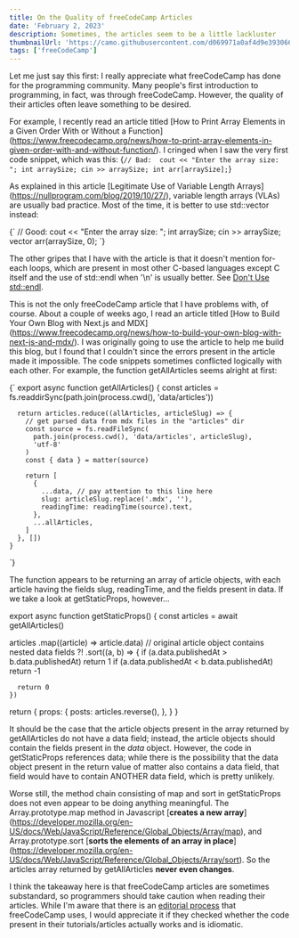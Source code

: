 ```yaml
---
title: On the Quality of freeCodeCamp Articles
date: 'February 2, 2023'
description: Sometimes, the articles seem to be a little lackluster
thumbnailUrl: 'https://camo.githubusercontent.com/d069971a0af4d9e393066dc77ced000cff23a1f6bbfbb9e7704a870192a926ca/68747470733a2f2f73332e616d617a6f6e6177732e636f6d2f66726565636f646563616d702f776964652d736f6369616c2d62616e6e65722e706e67'
tags: ['freeCodeCamp']
---
```


Let me just say this first: I really appreciate what freeCodeCamp
has done for the programming community. Many people's first introduction
to programming, in fact, was through freeCodeCamp. However, the quality
of their articles often leave something to be desired. 

For example, I recently read an article titled [How to Print Array Elements
in a Given Order With or Without a Function]
(https://www.freecodecamp.org/news/how-to-print-array-elements-in-given-order-with-and-without-function/).
I cringed when I saw the very first code snippet, which was this:
<SyntaxHighlighter language="cpp">
  {`
    // Bad: 
    cout << "Enter the array size: ";
    int arraySize;
    cin >> arraySize;
    int arr[arraySize];
  `}
</SyntaxHighlighter>

As explained in this article [Legitimate Use of Variable Length Arrays]
(https://nullprogram.com/blog/2019/10/27/), variable length arrays (VLAs)
are usually bad practice. Most of the time, it is better to use std::vector
instead:

<SyntaxHighlighter language="cpp">
  {`
    // Good: 
    cout << "Enter the array size: ";
    int arraySize;
    cin >> arraySize;
    vector<int> arr(arraySize, 0);
  `}
</SyntaxHighlighter>

The other gripes that I have with the article is that it doesn't mention
for-each loops, which are present in most other C-based languages except C
itself and the use of std::endl when '\n' is usually better. See 
[Don't Use std::endl](https://accu.org/journals/overload/27/149/sharpe_2619/).

This is not the only freeCodeCamp article that I have problems with, of course.
About a couple of weeks ago, I read an article titled [How to Build Your Own 
Blog with Next.js and MDX]
(https://www.freecodecamp.org/news/how-to-build-your-own-blog-with-next-js-and-mdx/).
I was originally going to use the article to help me build this blog, but I found
that I couldn't since the errors present in the article made it impossible. The
code snippets sometimes conflicted logically with each other. For example, the
function getAllArticles seems alright at first:

<SyntaxHighlighter language="javascript">
  {`
    export async function getAllArticles() {
      const articles = fs.readdirSync(path.join(process.cwd(), 'data/articles'))

      return articles.reduce((allArticles, articleSlug) => {
        // get parsed data from mdx files in the "articles" dir
        const source = fs.readFileSync(
          path.join(process.cwd(), 'data/articles', articleSlug),
          'utf-8'
        )
        const { data } = matter(source)

        return [
          {
            ...data, // pay attention to this line here
            slug: articleSlug.replace('.mdx', ''),
            readingTime: readingTime(source).text,
          },
          ...allArticles,
        ]
      }, [])
    }

  `}
</SyntaxHighlighter>

The function appears to be returning an array of article objects, with each
article having the fields slug, readingTime, and the fields present in data.
If we take a look at getStaticProps, however...

<SyntaxHighlighter language="javascript">

export async function getStaticProps() {
  const articles = await getAllArticles()

  articles
    .map((article) => article.data) // original article object contains nested data fields ?!
    .sort((a, b) => {
      if (a.data.publishedAt > b.data.publishedAt) return 1
      if (a.data.publishedAt < b.data.publishedAt) return -1

      return 0
    })

  return {
    props: {
      posts: articles.reverse(),
    },
  }
}
</SyntaxHighlighter>

It should be the case that the article objects present in the array
returned by getAllArticles do not have a data field; instead, the
article objects should contain the fields present in the *data* object.
However, the code in getStaticProps references data; while there is the
possibility that the data object present in the return value of matter
also contains a data field, that field would have to contain ANOTHER
data field, which is pretty unlikely.

Worse still, the method chain consisting of map and sort in getStaticProps
does not even appear to be doing anything meaningful. The Array.prototype.map
method in Javascript [**creates a new array**]
(https://developer.mozilla.org/en-US/docs/Web/JavaScript/Reference/Global_Objects/Array/map),
and Array.prototype.sort [**sorts the elements of an array in place**]
(https://developer.mozilla.org/en-US/docs/Web/JavaScript/Reference/Global_Objects/Array/sort).
So the articles array returned by getAllArticles **never even changes**. 

I think the takeaway here is that freeCodeCamp articles are sometimes substandard,
so programmers should take caution when reading their articles. While I'm aware that
there is an [editorial process](https://www.freecodecamp.org/news/developer-news-style-guide/)
that freeCodeCamp uses, I would appreciate it if they checked whether the code present in
their tutorials/articles actually works and is idiomatic. 